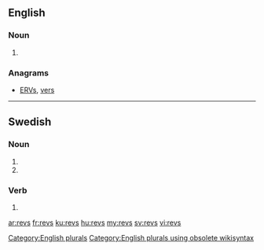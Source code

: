 ==English==

===Noun===
{{head|en}}

# {{plural of|rev}}

===Anagrams===
* [[ERVs#English|ERVs]], [[vers#English|vers]]

[[Category:English plurals]][[Category:English plurals using obsolete wikisyntax]]

----

==Swedish==

===Noun===
{{head|sv|noun form}}

# {{sv-noun-form-indef-gen|rev}}
# {{sv-noun-form-indef-gen-pl|rev}}

===Verb===
{{head|sv|verb form}}

# {{sv-verb-form-past-pass|riva}}

[[ar:revs]]
[[fr:revs]]
[[ku:revs]]
[[hu:revs]]
[[my:revs]]
[[sv:revs]]
[[vi:revs]]
